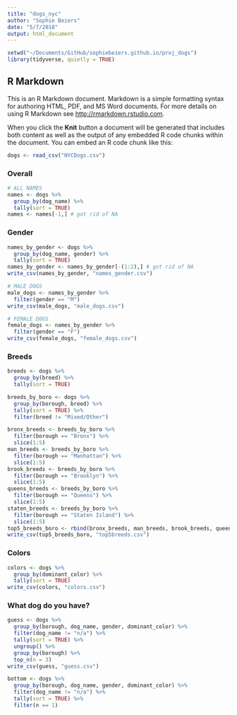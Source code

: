 ```yaml
---
title: "dogs_nyc"
author: "Sophie Beiers"
date: "5/7/2018"
output: html_document
---
```


```r
setwd("~/Documents/GitHub/sophiebeiers.github.io/proj_dogs")
library(tidyverse, quietly = TRUE)
```

## R Markdown

This is an R Markdown document. Markdown is a simple formatting syntax for authoring HTML, PDF, and MS Word documents. For more details on using R Markdown see <http://rmarkdown.rstudio.com>.

When you click the **Knit** button a document will be generated that includes both content as well as the output of any embedded R code chunks within the document. You can embed an R code chunk like this:

```r
dogs <- read_csv("NYCDogs.csv")
```
### Overall 
```r
# ALL NAMES
names <- dogs %>% 
  group_by(dog_name) %>% 
  tally(sort = TRUE)
names <- names[-1,] # got rid of NA

```

### Gender
```r
names_by_gender <- dogs %>% 
  group_by(dog_name, gender) %>% 
  tally(sort = TRUE)
names_by_gender <- names_by_gender[-(1:2),] # got rid of NA
write_csv(names_by_gender, "names_gender.csv")

# MALE DOGS 
male_dogs <- names_by_gender %>% 
  filter(gender == "M")
write_csv(male_dogs, "male_dogs.csv")

# FEMALE DOGS 
female_dogs <- names_by_gender %>% 
  filter(gender == "F")
write_csv(female_dogs, "female_dogs.csv")
```

### Breeds
```r
breeds <- dogs %>% 
  group_by(breed) %>% 
  tally(sort = TRUE)

breeds_by_boro <- dogs %>% 
  group_by(borough, breed) %>% 
  tally(sort = TRUE) %>% 
  filter(breed != "Mixed/Other")

bronx_breeds <- breeds_by_boro %>% 
  filter(borough == "Bronx") %>% 
  slice(1:5)
man_breeds <- breeds_by_boro %>% 
  filter(borough == "Manhattan") %>% 
  slice(1:5)
brook_breeds <- breeds_by_boro %>% 
  filter(borough == "Brooklyn") %>% 
  slice(1:5)
queens_breeds <- breeds_by_boro %>% 
  filter(borough == "Queens") %>% 
  slice(1:5)
staten_breeds <- breeds_by_boro %>% 
  filter(borough == "Staten Island") %>% 
  slice(1:5)
top5_breeds_boro <- rbind(bronx_breeds, man_breeds, brook_breeds, queens_breeds, staten_breeds)
write_csv(top5_breeds_boro, "top5breeds.csv")  
```

### Colors
```r
colors <- dogs %>% 
  group_by(dominant_color) %>% 
  tally(sort = TRUE)
write_csv(colors, "colors.csv")
```

### What dog do you have?
```r
guess <- dogs %>% 
  group_by(borough, dog_name, gender, dominant_color) %>% 
  filter(dog_name != "n/a") %>% 
  tally(sort = TRUE) %>% 
  ungroup() %>% 
  group_by(borough) %>% 
  top_n(n = 3)
write_csv(guess, "guess.csv")

bottom <- dogs %>% 
  group_by(borough, dog_name, gender, dominant_color) %>% 
  filter(dog_name != "n/a") %>% 
  tally(sort = TRUE) %>% 
  filter(n == 1)
  
  
```

